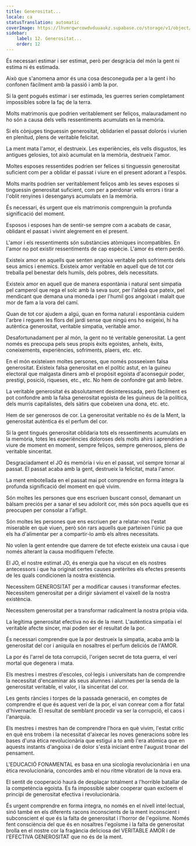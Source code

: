 ```yaml
---
title: Generositat...
locale: ca
statusTranslation: automatic
coverImage: https://lhvmrqwrcowdvduuaukz.supabase.co/storage/v1/object/public/strapi-uploads/small_cover-educacion-fundamental.webp-2d51a7828a2b1309555be27f7e2a61a0.webp
sidebar:
    label: 12. Generositat...
    order: 12
---
```

És necessari estimar i ser estimat, però per desgràcia del món la gent ni estima ni és estimada.

Això que s'anomena amor és una cosa desconeguda per a la gent i ho confonen fàcilment amb la passió i amb la por.

Si la gent pogués estimar i ser estimada, les guerres serien completament impossibles sobre la faç de la terra.

Molts matrimonis que podrien veritablement ser feliços, malauradament no ho són a causa dels vells ressentiments acumulats en la memòria.

Si els cònjuges tinguessin generositat, oblidarien el passat dolorós i viurien en plenitud, plens de veritable felicitat.

La ment mata l'amor, el destrueix. Les experiències, els vells disgustos, les antigues gelosies, tot això acumulat en la memòria, destrueix l'amor.

Moltes esposes ressentides podrien ser felices si tinguessin generositat suficient com per a oblidar el passat i viure en el present adorant a l'espòs.

Molts marits podrien ser veritablement feliços amb les seves esposes si tinguessin generositat suficient, com per a perdonar vells errors i tirar a l'oblit renyines i desenganys acumulats en la memòria.

És necessari, és urgent que els matrimonis comprenguin la profunda significació del moment.

Esposos i esposes han de sentir-se sempre com a acabats de casar, oblidant el passat i vivint alegrement en el present.

L'amor i els ressentiments són substàncies atòmiques incompatibles. En l'amor no pot existir ressentiments de cap espècie. L'amor és etern perdó.

Existeix amor en aquells que senten angoixa veritable pels sofriments dels seus amics i enemics. Existeix amor veritable en aquell que de tot cor treballa pel benestar dels humils, dels pobres, dels necessitats.

Existeix amor en aquell que de manera espontània i natural sent simpatia pel camperol que rega el solc amb la seva suor, per l'aldeà que pateix, pel mendicant que demana una moneda i per l'humil gos angoixat i malalt que mor de fam a la vora del camí.

Quan de tot cor ajudem a algú, quan en forma natural i espontània cuidem l'arbre i reguem les flors del jardí sense que ningú ens ho exigeixi, hi ha autèntica generositat, veritable simpatia, veritable amor.

Desafortunadament per al món, la gent no té veritable generositat. La gent només es preocupa pels seus propis èxits egoistes, anhels, èxits, coneixements, experiències, sofriments, plaers, etc. etc.

En el món existeixen moltes persones, que només posseeixen falsa generositat. Existeix falsa generositat en el polític astut, en la guineu electoral que malgasta diners amb el propòsit egoista d'aconseguir poder, prestigi, posició, riqueses, etc., etc. No hem de confondre gat amb llebre.

La veritable generositat és absolutament desinteressada, però fàcilment es pot confondre amb la falsa generositat egoista de les guineus de la política, dels murris capitalistes, dels sàtirs que cobeixen una dona, etc. etc.

Hem de ser generosos de cor. La generositat veritable no és de la Ment, la generositat autèntica és el perfum del cor.

Si la gent tingués generositat oblidaria tots els ressentiments acumulats en la memòria, totes les experiències doloroses dels molts ahirs i aprendrien a viure de moment en moment, sempre feliços, sempre generosos, plens de veritable sinceritat.

Desgraciadament el JO és memòria i viu en el passat, vol sempre tornar al passat. El passat acaba amb la gent, destrueix la felicitat, mata l'amor.

La ment embotellada en el passat mai pot comprendre en forma íntegra la profunda significació del moment en què vivim.

Són moltes les persones que ens escriuen buscant consol, demanant un bàlsam preciós per a sanar el seu adolorit cor, més són pocs aquells que es preocupen per consolar a l'afligit.

Són moltes les persones que ens escriuen per a relatar-nos l'estat miserable en què viuen, però són rars aquells que parteixen l'únic pa que els ha d'alimentar per a compartir-lo amb els altres necessitats.

No volen la gent entendre que darrere de tot efecte existeix una causa i que només alterant la causa modifiquem l'efecte.

El JO, el nostre estimat JO, és energia que ha viscut en els nostres antecessors i que ha originat certes causes pretèrites els efectes presents de les quals condicionen la nostra existència.

Necessitem GENEROSITAT per a modificar causes i transformar efectes. Necessitem generositat per a dirigir sàviament el vaixell de la nostra existència.

Necessitem generositat per a transformar radicalment la nostra pròpia vida.

La legítima generositat efectiva no és de la ment. L'autèntica simpatia i el veritable afecte sincer, mai poden ser el resultat de la por.

És necessari comprendre que la por destrueix la simpatia, acaba amb la generositat del cor i aniquila en nosaltres el perfum deliciós de l'AMOR.

La por és l'arrel de tota corrupció, l'origen secret de tota guerra, el verí mortal que degenera i mata.

Els mestres i mestres d'escoles, col·legis i universitats han de comprendre la necessitat d'encaminar als seus alumnes i alumnes per la senda de la generositat veritable, el valor, i la sinceritat del cor.

Les gents ràncies i torpes de la passada generació, en comptes de comprendre el que és aquest verí de la por, el van conrear com a flor fatal d'hivernacle. El resultat de semblant procedir va ser la corrupció, el caos i l'anarquia.

Els mestres i mestres han de comprendre l'hora en què vivim, l'estat crític en què ens trobem i la necessitat d'aixecar les noves generacions sobre les bases d'una ètica revolucionària que estigui a to amb l'era atòmica que en aquests instants d'angoixa i de dolor s'està iniciant entre l'august tronar del pensament.

L'EDUCACIÓ FONAMENTAL es basa en una sicologia revolucionària i en una ètica revolucionària, concordes amb el nou ritme vibratori de la nova era.

El sentit de cooperació haurà de desplaçar totalment a l'horrible batallar de la competència egoista. Es fa impossible saber cooperar quan excloem el principi de generositat efectiva i revolucionària.

És urgent comprendre en forma íntegra, no només en el nivell intel·lectual, sinó també en els diferents racons inconscients de la ment inconscient i subconscient el que és la falta de generositat i l'horror de l'egoïsme. Només fent consciència del que és en nosaltres l'egoïsme i la falta de generositat brolla en el nostre cor la fragància deliciosa del VERITABLE AMOR i de l'EFECTIVA GENEROSITAT que no és de la ment.

